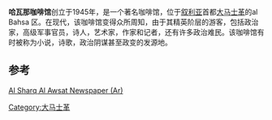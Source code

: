'''哈瓦那咖啡馆'''创立于1945年，是一个著名咖啡馆，位于[[叙利亚|叙利亚]]首都[[大马士革|大马士革]]的al Bahsa 区。在现代，该咖啡馆变得众所周知，由于其精英阶层的游客，包括政治家，高级军事官员，诗人，艺术家，作家和记者，还有许多政治难民。该咖啡馆有时被称为小说，诗歌，政治阴谋甚至政变的发源地。

== 参考 ==
[https://web.archive.org/web/20131219120754/http://www.aawsat.com/details.asp?section=67&article=519977&issueno=11132 Al Sharq Al Awsat Newspaper (Ar)]

{{大马士革}}
[[Category:大马士革|Category:大马士革]]